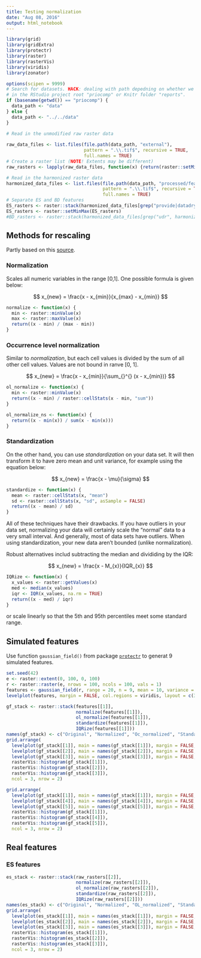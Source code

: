 ```yaml
---
title: Testing normalization
date: "Aug 08, 2016"
output: html_notebook
---
```


```r
library(grid)
library(gridExtra)
library(protectr)
library(raster)
library(rasterVis)
library(viridis)
library(zonator)

options(scipen = 9999)
# Search for datasets. HACK: dealing with path depedning on whether we're running
# in the RStudio project root "priocomp" or Knitr folder "reports".
if (basename(getwd()) == "priocomp") {
  data_path <- "data"
} else {
  data_path <- "../../data"
}

# Read in the unmodified raw raster data
  
raw_data_files <- list.files(file.path(data_path, "external"), 
                             pattern = ".\\.tif$", recursive = TRUE, 
                             full.names = TRUE)
# Create a raster list (NOTE! Extents may be different)
raw_rasters <- lapply(raw_data_files, function(x) {return(raster::setMinMax(raster::raster(x)))})

# Read in the harmonized raster data
harmonized_data_files <- list.files(file.path(data_path, "processed/features"), 
                                    pattern = ".\\.tif$", recursive = TRUE, 
                                    full.names = TRUE)
# Separate ES and BD features
ES_rasters <- raster::stack(harmonized_data_files[grep("provide|datadryad", harmonized_data_files)])
ES_rasters <- raster::setMinMax(ES_rasters)
#BD_rasters <- raster::stack(harmonized_data_files[grep("udr", harmonized_data_files)])
```

## Methods for rescaling


Partly based on this [source](http://www.dataminingblog.com/standardization-vs-normalization/).

### Normalization

Scales all numeric variables in the range [0,1]. One possible formula is given below:

$$ x_{new} = \frac{x - x_{min}}{x_{max} - x_{min}} $$

```r
normalize <- function(x) {
  min <- raster::minValue(x)
  max <- raster::maxValue(x)
  return((x - min) / (max - min))
}
```

### Occurrence level normalization

Similar to *normalization*, but each cell values is divided by the sum of all other cell values. Values are not bound in ranve [0, 1].

$$ x_{new} = \frac{x - x_{min}}{\sum_{}^{} (x - x_{min})} $$

```r
ol_normalize <- function(x) {
  min <- raster::minValue(x)
  return((x - min) / raster::cellStats(x - min, "sum"))
}

ol_normalize_ns <- function(x) {
  return((x - min(x)) / sum(x - min(x)))
}

```

### Standardization

On the other hand, you can use *standardization* on your data set. It will then transform it to have zero mean and unit variance, for example using the equation below:

$$ x_{new} = \frac{x - \mu}{\sigma} $$

```r
standardize <- function(x) {
  mean <- raster::cellStats(x, "mean")
  sd <- raster::cellStats(x, "sd", asSample = FALSE)
  return((x - mean) / sd)
}
```

All of these techniques have their drawbacks. If you have outliers in your data set, normalizing your data will certainly scale the "normal" data to a very small interval. And generally, most of data sets have outliers. When using standardization, your new data aren't bounded (unlike normalization).

Robust alternatives includ subtracting the median and divididing by the IQR: 

$$ x_{new} = \frac{x - M_{x}}{IQR_{x}} $$

```r
IQRize <- function(x) {
  x_values <- raster::getValues(x)
  med <- median(x_values)
  iqr <- IQR(x_values, na.rm = TRUE)
  return((x - med) / iqr)
}
```

or scale linearly so that the 5th and 95th percentiles meet some standard range.

## Simulated features

Use function `gaussian_field()` from package [`protectr`](https://github.com/mstrimas/protectr) to generat 9 simulated features.

```r
set.seed(42)
e <- raster::extent(0, 100, 0, 100)
r <- raster::raster(e, nrows = 100, ncols = 100, vals = 1)
features <- gaussian_field(r, range = 20, n = 9, mean = 10, variance = 3)
levelplot(features, margin = FALSE, col.regions = viridis, layout = c(3, 3))
```

```r
gf_stack <- raster::stack(features[[1]], 
                          normalize(features[[1]]),
                          ol_normalize(features[[1]]),
                          standardize(features[[1]]),
                          IQRize(features[[1]]))
names(gf_stack) <- c("Original", "Normalized", "Oc_normalized", "Standardized", "IQRized")
grid.arrange(
  levelplot(gf_stack[[1]], main = names(gf_stack[[1]]), margin = FALSE, col.regions = viridis),
  levelplot(gf_stack[[2]], main = names(gf_stack[[2]]), margin = FALSE, col.regions = viridis),
  levelplot(gf_stack[[3]], main = names(gf_stack[[3]]), margin = FALSE, col.regions = viridis),
  rasterVis::histogram(gf_stack[[1]]),
  rasterVis::histogram(gf_stack[[2]]),
  rasterVis::histogram(gf_stack[[3]]),
  ncol = 3, nrow = 2)
```
```r
grid.arrange(
  levelplot(gf_stack[[1]], main = names(gf_stack[[1]]), margin = FALSE, col.regions = viridis),
  levelplot(gf_stack[[4]], main = names(gf_stack[[4]]), margin = FALSE, col.regions = viridis),
  levelplot(gf_stack[[5]], main = names(gf_stack[[5]]), margin = FALSE, col.regions = viridis),
  rasterVis::histogram(gf_stack[[1]]),
  rasterVis::histogram(gf_stack[[4]]),
  rasterVis::histogram(gf_stack[[5]]),
  ncol = 3, nrow = 2)
```

## Real features

### ES features

```r
es_stack <- raster::stack(raw_rasters[[2]], 
                          normalize(raw_rasters[[2]]),
                          ol_normalize(raw_rasters[[2]]),
                          standardize(raw_rasters[[2]]),
                          IQRize(raw_rasters[[2]]))
names(es_stack) <- c("Original", "Normalized", "OL_normalized", "Standardized", "IQRized")
grid.arrange(
  levelplot(es_stack[[1]], main = names(es_stack[[1]]), margin = FALSE, col.regions = viridis),
  levelplot(es_stack[[2]], main = names(es_stack[[2]]), margin = FALSE, col.regions = viridis),
  levelplot(es_stack[[3]], main = names(es_stack[[3]]), margin = FALSE, col.regions = viridis),
  rasterVis::histogram(es_stack[[1]]),
  rasterVis::histogram(es_stack[[2]]),
  rasterVis::histogram(es_stack[[3]]),
  ncol = 3, nrow = 2)
 ```
